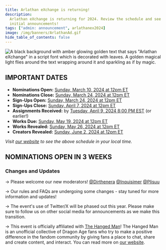 ```yaml
---
title: Arlathan eXchange is returning!
description:
  Arlathan eXchange is returning for 2024. Review the schedule and see our
  initial announcements!
tags: ["admin: announcement", arlathanex2024]
image: /img/banners/ArlathanAd.gif
hide_table_of_contents: false
---
```


![A black background with amber glowing golden text that says "Arlathan eXchange" in a script font which is decorated with leaves. A golden magical light flies around the text wrapping around it and sparkling as if by magic.](/img/banners/ArlathanAd.gif)

## IMPORTANT DATES

- **Nominations Open:**
  [Sunday, March 10, 2024 at 12pm ET](https://everytimezone.com/s/37d1e1df)
- **Nominations Close:**
  [Sunday, March 24, 2024 at 12pm ET](https://everytimezone.com/s/37d1e1df)
- **Sign-Ups Open:**
  [Sunday, March 24, 2024 at 12pm ET](https://everytimezone.com/s/37d1e1df)
- **Sign-Ups Close:**
  [Sunday, April 7, 2024 at 12pm ET](https://everytimezone.com/s/17dd6e83)
- **Assignments Received:** by
  [Tuesday, April 9, 2024 8:00 PM EST](https://everytimezone.com/s/96718e2d) (or
  earlier!)
- **Works Due:**
  [Sunday, May 19, 2024 at 12pm ET](https://everytimezone.com/s/17dd6e83)
- **Works Revealed:**
  [Sunday, May 26, 2024 at 12pm ET](https://everytimezone.com/s/f82baa72)
- **Creators Revealed:**
  [Sunday, June 2, 2024 at 12pm ET](https://everytimezone.com/s/df812b23)

_Visit [our website](https://arlathanxchange.neocities.org/docs/intro/#schedule)
to see the above schedule in your local time._

## NOMINATIONS OPEN IN 3 WEEKS

### Changes and Updates

→ Please welcome our new moderators!
[@Dirthenera](https://dirthenera.tumblr.com/)
[@Inquisimer](https://inquisimer.tumblr.com/)
[@Plisuu](https://plisuu.tumblr.com/)

→ Our rules and FAQs are undergoing some changes - stay tuned for more
information and updates!

→ The event's use of Twitter/X will be phased out this year. Please make sure to
follow us on other social media for announcements as we make this transition.

→ This event is officially affiliated with
[The Hanged Man](https://thehangedmanpub.netlify.app/)! The Hanged Man is an
unofficial collective of Dragon Age fans who try to make a positive difference
in the fandom community by giving fans a place to chat, share and create
content, and interact. You can read more on
[our website](https://arlathanxchange.neocities.org/mod).
